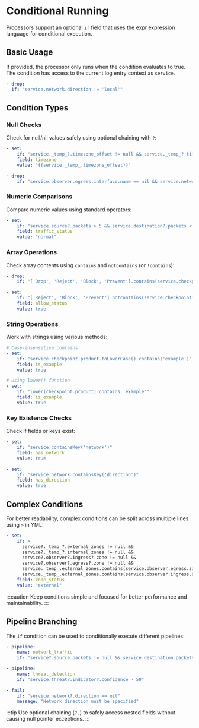 # Conditional Running

Processors support an optional `if` field that uses the expr expression language for conditional execution.

## Basic Usage

If provided, the processor only runs when the condition evaluates to true. The condition has access to the current log entry context as `service`.

```yaml
- drop:
  if: "service.network.direction != 'local'"
```

## Condition Types

### Null Checks

Check for null/nil values safely using optional chaining with `?`:

```yaml
- set:
    if: "service._temp_?.timezone_offset != null && service._temp_?.timezone_offset != 'local'"
    field: timezone
    value: "{{service._temp_.timezone_offset}}"

- drop:
    if: "service.observer.egress.interface.name == nil && service.network.direction == 'outbound'"
```

### Numeric Comparisons

Compare numeric values using standard operators:

```yaml
- set:
    if: "service.source?.packets > 5 && service.destination?.packets < 30"
    field: traffic_status
    value: "normal"
```

### Array Operations

Check array contents using `contains` and `notcontains` (or `!contains`):

```yaml
- drop:
    if: "['Drop', 'Reject', 'Block', 'Prevent'].contains(service.checkpoint?.rule_action)"

- set:
    if: "['Reject', 'Block', 'Prevent'].notcontains(service.checkpoint?.rule_action)"
    field: allow_status
    value: true
```

### String Operations

Work with strings using various methods:

```yaml
# Case-insensitive contains
- set:
    if: "service.checkpoint.product.toLowerCase().contains('example')"
    field: is_example
    value: true

# Using lower() function
- set:
    if: "lower(checkpoint.product) contains 'example'"
    field: is_example
    value: true
```

### Key Existence Checks

Check if fields or keys exist:

```yaml
- set:
    if: "service.containsKey('network')"
    field: has_network
    value: true

- set:
    if: "service.network.containsKey('direction')"
    field: has_direction
    value: true
```

## Complex Conditions

For better readability, complex conditions can be split across multiple lines using `>` in YML:

```yaml
- set:
    if: >
      service?._temp_?.external_zones != null &&
      service?._temp_?.internal_zones != null &&
      service?.observer?.ingress?.zone != null &&
      service?.observer?.egress?.zone != null &&
      service._temp_.external_zones.contains(service.observer.egress.zone) &&
      service._temp_.external_zones.contains(service.observer.ingress.zone)
    field: zone_status
    value: "external"
```

:::caution
Keep conditions simple and focused for better performance and maintainability.
:::

## Pipeline Branching

The `if` condition can be used to conditionally execute different pipelines:

```yaml
- pipeline:
    name: network_traffic
    if: "service?.source.packets != null && service.destination.packets != null"

- pipeline:
    name: threat_detection
    if: "service.threat?.indicator?.confidence > 50"

- fail:
    if: "service.network?.direction == nil"
    message: "Network direction must be specified"
```

:::tip
Use optional chaining (`?.`) to safely access nested fields without causing null pointer exceptions.
:::
